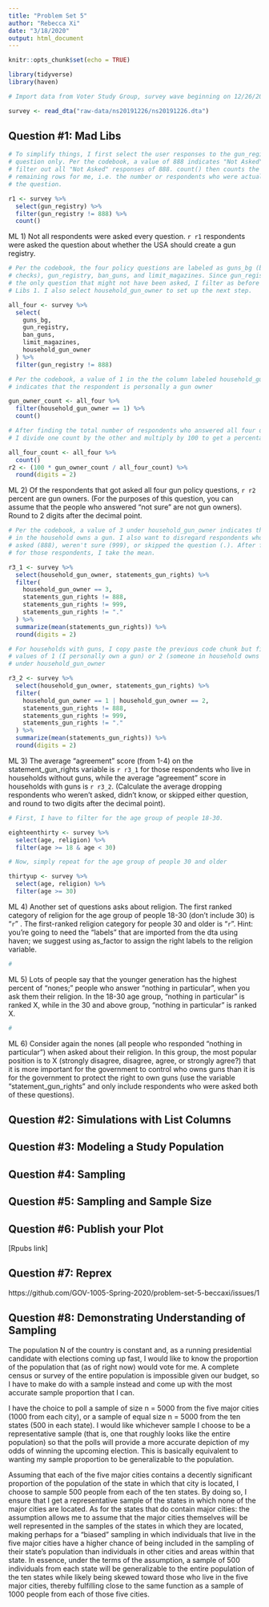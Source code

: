```yaml
---
title: "Problem Set 5"
author: "Rebecca Xi"
date: "3/18/2020"
output: html_document
---
```


```r
knitr::opts_chunk$set(echo = TRUE)

library(tidyverse)
library(haven)

# Import data from Voter Study Group, survey wave beginning on 12/26/2019

survey <- read_dta("raw-data/ns20191226/ns20191226.dta")
```


## Question #1: Mad Libs

```r

# To simplify things, I first select the user responses to the gun_registry
# question only. Per the codebook, a value of 888 indicates "Not Asked", so I
# filter out all "Not Asked" responses of 888. count() then counts the number of
# remaining rows for me, i.e. the number or respondents who were actually asked
# the question.

r1 <- survey %>% 
  select(gun_registry) %>%
  filter(gun_registry != 888) %>% 
  count()
```

ML 1) Not all respondents were asked every question. `r r1` respondents were 
asked the question about whether the USA should create a gun registry.


```r

# Per the codebook, the four policy questions are labeled as guns_bg (background
# checks), gun_registry, ban_guns, and limit_magazines. Since gun_registry is
# the only question that might not have been asked, I filter as before in Mad
# Libs 1. I also select household_gun_owner to set up the next step.

all_four <- survey %>% 
  select(
    guns_bg, 
    gun_registry, 
    ban_guns, 
    limit_magazines, 
    household_gun_owner
  ) %>% 
  filter(gun_registry != 888)

# Per the codebook, a value of 1 in the the column labeled household_gun_owner
# indicates that the respondent is personally a gun owner

gun_owner_count <- all_four %>% 
  filter(household_gun_owner == 1) %>% 
  count()

# After finding the total number of respondents who answered all four questions,
# I divide one count by the other and multiply by 100 to get a percentage value

all_four_count <- all_four %>% 
  count()
r2 <- (100 * gun_owner_count / all_four_count) %>% 
  round(digits = 2)
```

ML 2) Of the respondents that got asked all four gun policy questions, `r r2` 
percent are gun owners. (For the purposes of this question, you can assume that 
the people who answered “not sure” are not gun owners). Round to 2 digits after 
the decimal point.


```r

# Per the codebook, a value of 3 under household_gun_owner indicates that nobody
# in the household owns a gun. I also want to disregard respondents who weren't
# asked (888), weren't sure (999), or skipped the question (.). After filtering
# for those respondents, I take the mean.

r3_1 <- survey %>% 
  select(household_gun_owner, statements_gun_rights) %>% 
  filter(
    household_gun_owner == 3,
    statements_gun_rights != 888,
    statements_gun_rights != 999,
    statements_gun_rights != "."
  ) %>% 
  summarize(mean(statements_gun_rights)) %>% 
  round(digits = 2)

# For households with guns, I copy paste the previous code chunk but filter for
# values of 1 (I personally own a gun) or 2 (someone in household owns a gun)
# under household_gun_owner

r3_2 <- survey %>% 
  select(household_gun_owner, statements_gun_rights) %>% 
  filter(
    household_gun_owner == 1 | household_gun_owner == 2, 
    statements_gun_rights != 888,
    statements_gun_rights != 999,
    statements_gun_rights != "."
  ) %>% 
  summarize(mean(statements_gun_rights)) %>% 
  round(digits = 2)
```

ML 3) The average “agreement” score (from 1-4) on the statement_gun_rights 
variable is `r r3_1` for those respondents who live in households without guns, 
while the average “agreement” score in households with guns is `r r3_2`. 
(Calculate the average dropping respondents who weren’t asked, didn’t know, or 
skipped either question, and round to two digits after the decimal point).


```r

# First, I have to filter for the age group of people 18-30. 

eighteenthirty <- survey %>% 
  select(age, religion) %>% 
  filter(age >= 18 & age < 30) 

# Now, simply repeat for the age group of people 30 and older

thirtyup <- survey %>% 
  select(age, religion) %>% 
  filter(age >= 30)

```

ML 4) Another set of questions asks about religion. The first ranked category of
religion for the age group of people 18-30 (don’t include 30) is “`r `” . 
The first-ranked religion category for people 30 and older is “`r `”. Hint: 
you’re going to need the “labels” that are imported from the dta using haven; we 
suggest using as_factor to assign the right labels to the religion variable.


```r

#


```

ML 5) Lots of people say that the younger generation has the highest percent of “nones;” people who answer “nothing in particular”, when you ask them their religion. In the 18-30 age group, “nothing in particular” is ranked X, while in the 30 and above group, “nothing in particular” is ranked X.


```r

#


```

ML 6) Consider again the nones (all people who responded “nothing in particular”) when asked about their religion. In this group, the most popular position is to X (strongly disagree, disagree, agree, or strongly agree?) that it is more important for the government to control who owns guns than it is for the government to protect the right to own guns (use the variable “statement_gun_rights” and only include respondents who were asked both of these questions).



## Question #2: Simulations with List Columns




## Question #3: Modeling a Study Population




## Question #4: Sampling




## Question #5: Sampling and Sample Size




## Question #6: Publish your Plot

[Rpubs link]



## Question #7: Reprex

https://github.com/GOV-1005-Spring-2020/problem-set-5-beccaxi/issues/1



## Question #8: Demonstrating Understanding of Sampling

The population N of the country is constant and, as a running presidential 
candidate with elections coming up fast, I would like to know the proportion of 
the population that (as of right now) would vote for me. A complete census or 
survey of the entire population is impossible given our budget, so I have to 
make do with a sample instead and come up with the most accurate sample 
proportion that I can. 

I have the choice to poll a sample of size n = 5000 from the five major cities 
(1000 from each city), or a sample of equal size n = 5000 from the ten states 
(500 in each state). I would like whichever sample I choose to be a 
representative sample (that is, one that roughly looks like the entire 
population) so that the polls will provide a more accurate depiction of my odds 
of winning the upcoming election. This is basically equivalent to wanting my 
sample proportion to be generalizable to the population. 

Assuming that each of the five major cities contains a decently significant 
proportion of the population of the state in which that city is located, I 
choose to sample 500 people from each of the ten states. By doing so, I ensure 
that I get a representative sample of the states in which none of the major 
cities are located. As for the states that do contain major cities: the 
assumption allows me to assume that the major cities themselves will be well 
represented in the samples of the states in which they are located, making 
perhaps for a "biased" sampling in which individuals that live in the five major 
cities have a higher chance of being included in the sampling of their state's 
population than individuals in other cities and areas within that state. In 
essence, under the terms of the assumption, a sample of 500 individuals from 
each state will be generalizable to the entire population of the ten states 
while likely being skewed toward those who live in the five major cities, 
thereby fulfilling close to the same function as a sample of 1000 people from 
each of those five cities.








